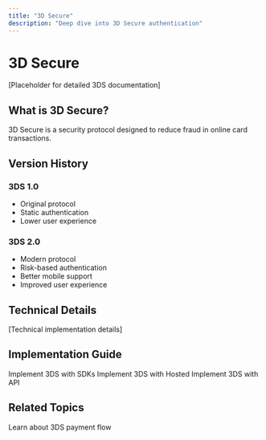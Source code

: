 ```yaml
---
title: "3D Secure"
description: "Deep dive into 3D Secure authentication"
---
```


# 3D Secure

[Placeholder for detailed 3DS documentation]

## What is 3D Secure?

3D Secure is a security protocol designed to reduce fraud in online card transactions.

## Version History

### 3DS 1.0
- Original protocol
- Static authentication
- Lower user experience

### 3DS 2.0
- Modern protocol
- Risk-based authentication
- Better mobile support
- Improved user experience

## Technical Details

[Technical implementation details]

## Implementation Guide

<CardGroup cols={3}>
  <Card title="SDK Implementation" icon="code" href="/mock-sdks/overview">
    Implement 3DS with SDKs
  </Card>
  <Card title="Hosted Implementation" icon="browser" href="/mock-hosted/overview">
    Implement 3DS with Hosted
  </Card>
  <Card title="API Implementation" icon="terminal" href="/mock-direct-api/overview">
    Implement 3DS with API
  </Card>
</CardGroup>

## Related Topics

<Card title="3DS Payments" icon="shield-check" href="/mock-guides/core-concepts/3ds-payments">
  Learn about 3DS payment flow
</Card>


